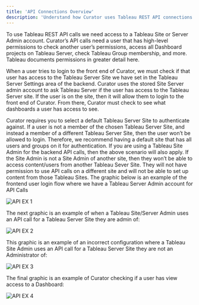 ---
title: 'API Connections Overview'
description: 'Understand how Curator uses Tableau REST API connections for authentication and permission checking between Tableau Server and Curator frontend users.'
---

To use Tableau REST API calls we need access to a Tableau Site or Server Admin account. Curator’s API calls
need a user that has high-level permissions to check another user’s permissions, access all Dashboard
projects on Tableau Server, check Tableau Group membership, and more. Tableau documents permissions in greater detail here.

When a user tries to login to the front end of Curator, we must check if that user has access to the Tableau
Server Site we have set in the Tableau Server Settings area of the backend. Curator uses the stored Site
Server admin account to ask Tableau Server if the user has access to the Tableau Server site. If the user is
on the site, then it will allow them to login to the front end of Curator. From there, Curator must check to
see what dashboards a user has access to see.

Curator requires you to select a default Tableau Server Site to authenticate against. If a user is not a
member of the chosen Tableau Server Site, and instead a member of a different Tableau Server Site, then the
user won’t be allowed to login. Therefore, we recommend having a default site that has all users and groups
on it for authentication. If you are using a Tableau Site Admin for the backend API calls, then the above
scenario will also apply. If the Site Admin is not a Site Admin of another site, then they won’t be able to
access content/users from another Tableau Sever Site. They will not have permission to use API calls on a
different site and will not be able to set up content from those Tableau Sites.
The graphic below is an example of the frontend user login flow where we have a Tableau Server Admin account for API Calls

![API EX 1](https://curator.interworks.com/file/api-ex1)

The next graphic is an example of when a Tableau Site/Server Admin uses an API call for a Tableau Server Site
they are admin of:

![API EX 2](https://curator.interworks.com/file/api-ex2)

This graphic is an example of an incorrect configuration where a Tableau Site Admin uses an API call for a
Tableau Server Site they are not an Administrator of:

![API EX 3](https://curator.interworks.com/file/api-ex3)

The final graphic is an example of Curator checking if a user has view access to a Dashboard:

![API EX 4](https://curator.interworks.com/file/api-ex4)
